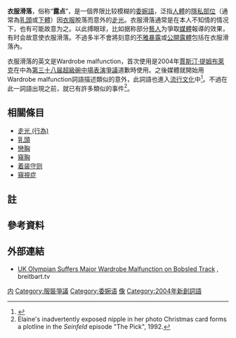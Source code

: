 {{Distinguish|暴露癖}}
'''衣服滑落'''，俗称“'''露点'''”，是一個界限比较模糊的[[委婉語|委婉語]]，泛指[[人體|人體]]的[[隱私部位|隱私部位]]（通常為[[乳頭|乳頭]]或[[生殖器|下體]]）因[[衣服|衣服]]脫落而意外的[[走光_(行為)|走光]]。衣服滑落通常是在本人不知情的情况下，也有可能故意为之。以此搏眼球，比如据称部分[[藝人|藝人]]为爭取[[大眾媒體|媒體]]報導的效果，有时会故意使衣服滑落。不過多半不會將刻意的[[不雅暴露|不雅暴露]]或[[露體癖|公開露體]]包括在衣服滑落內。

衣服滑落的英文是Wardrobe malfunction，首次使用是2004年[[賈斯汀·提姆布萊克|賈斯汀·提姆布萊克]]在{{le|第46屆葛來美獎|46th Annual Grammy Awards}}中為[[第三十八届超級碗中場表演爭議|第三十八届超級碗中場表演爭議]]道歉時使用。之後媒體就開始用Wardrobe malfunction詞語描述類似的意外，此詞語也進入[[流行文化|流行文化]]中<ref>{{cite news |last=Puente |first=Maria |title=Will 'Wardrobe Malfunction' Live On? |work=USA Today |date=February 4, 2004 |url=https://www.usatoday.com/life/people/2004-02-03-wardrobe-malfunction-main_x.htm |access-date=October 7, 2016 |archive-url=https://archive.today/20121209063332/http://usatoday30.usatoday.com/life/people/2004-02-03-wardrobe-malfunction-main_x.htm |archive-date=2012-12-09 |url-status=no }}</ref>。不過在此一詞語出現之前，就已有許多類似的事件<ref group=notes>Elaine's inadvertently exposed nipple in her photo Christmas card forms a plotline in the ''Seinfeld'' episode "The Pick", 1992.</ref>。

== 相關條目 ==
* [[走光_(行為)|走光 (行為)]]
* [[乳頭|乳頭]]
* [[戀胸|戀胸]]
* [[窺胸|窺胸]]
* [[着装守则|着装守则]]
* [[窺視症|窺視症]]
== 註==
<references group="notes" />
== 參考資料==
{{reflist}}
==外部連結==
{{commons|Category:Accidental nudity}}
*[http://www.breitbart.tv/uk-olympian-suffers-major-wardrobe-malfunction-on-bobsled-track/ UK Olympian Suffers Major Wardrobe Malfunction on Bobsled Track] {{Wayback|url=http://www.breitbart.tv/uk-olympian-suffers-major-wardrobe-malfunction-on-bobsled-track/ |date=20111001104035 }}, breitbart.tv
{{Nudity}}
[[Category:内衣|内]]
[[Category:服裝爭議|Category:服裝爭議]]
[[Category:委婉语|Category:委婉语]]
[[Category:性俗語|像]]
[[Category:2004年新創詞語|Category:2004年新創詞語]]